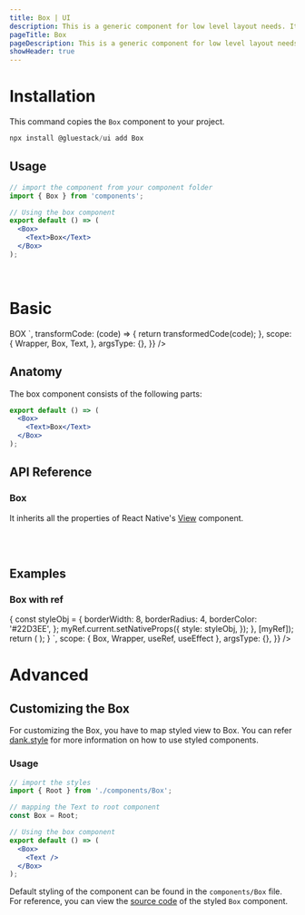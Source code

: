 ```yaml
---
title: Box | UI
description: This is a generic component for low level layout needs. It is similar to a div in HTML.
pageTitle: Box
pageDescription: This is a generic component for low level layout needs. It is similar to a div in HTML.
showHeader: true
---
```



<Meta title="components/Box" />




# Installation

This command copies the `Box` component to your project.

```jsx
npx install @gluestack/ui add Box
```

## Usage

```jsx
// import the component from your component folder
import { Box } from 'components';

// Using the box component
export default () => (
  <Box>
    <Text>Box</Text>
  </Box>
);
```

<br />

# Basic

<AppProvider>
  <CodePreview
    showComponentRenderer={true}
    showArgsController={false}
    metaData={{
      code: `
<Box
  h="$20"
  w="$20"
  bg="$primary500"
  p="$20"
  justifyContent="center"
  alignItems="center"
>
  <Text color="white" fontWeight="bold">
    BOX
  </Text>
</Box>
`,
      transformCode: (code) => {
        return transformedCode(code);
      },
      scope: {
        Wrapper,
        Box,
        Text,
      },
      argsType: {},
    }}
  />
</AppProvider>
<br />

## Anatomy

The box component consists of the following parts:

```jsx
export default () => (
  <Box>
    <Text>Box</Text>
  </Box>
);
```

## API Reference

### Box

It inherits all the properties of React Native's [View](https://reactnative.dev/docs/view#props) component.

<br />
<br />

## Examples

### Box with ref

<AppProvider>
  <CodePreview
    showComponentRenderer={true}
    showArgsController={false}
    metaData={{
      code: `
function App () {
  const myRef = useRef({});
  useEffect(() => {
    const styleObj = {
      borderWidth: 8,
      borderRadius: 4,
      borderColor: '#22D3EE',
    };
    myRef.current.setNativeProps({
      style: styleObj,
    });
  }, [myRef]);
return (
<Wrapper>
  <Box sx={{ h: 100, w: 100, bg: '$red500' }} ref={myRef} />
</Wrapper>
);
    }
`,
      scope: { Box, Wrapper, useRef, useEffect },
      argsType: {},
    }}
  />
</AppProvider>

<br />

# Advanced

## Customizing the Box

For customizing the Box, you have to map styled view to Box. You can refer [dank.style](https://dank.style/) for more information on how to use styled components.

### Usage

```jsx
// import the styles
import { Root } from './components/Box';

// mapping the Text to root component
const Box = Root;

// Using the box component
export default () => (
  <Box>
    <Text />
  </Box>
);
```

Default styling of the component can be found in the `components/Box` file. For reference, you can view the [source code](https://github.com/gluestack/universa11y/blob/development/example/storybook/src/components/styled-components/box/index.tsx) of the styled `Box` component.
